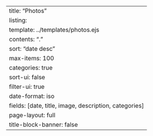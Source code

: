 ---
title: "Photos"
listing:
  template: ../templates/photos.ejs
  contents: "."
  sort: "date desc"
  max-items: 100
  categories: true
  sort-ui: false
  filter-ui: true
  date-format: iso
  fields: [date, title, image, description, categories]
page-layout: full
title-block-banner: false
---